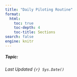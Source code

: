 ```yaml
---
title: "Daily Piloting Routine"
format:
  html:
    toc: true
    toc-depth: 4
    toc-title: Sections
search: false
engine: knitr
---
```


##### Topic: 

*Last Updated `{r} Sys.Date()`*

